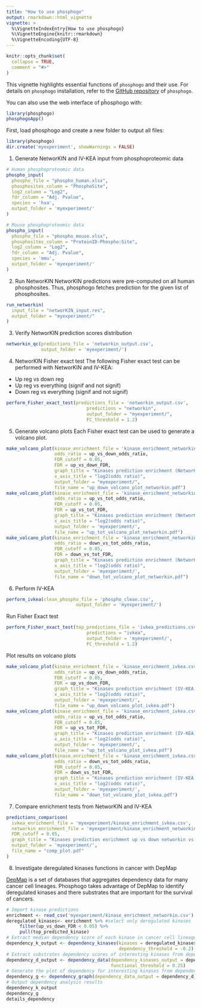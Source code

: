 ```yaml
---
title: "How to use phosphogo"
output: rmarkdown::html_vignette
vignette: >
  %\VignetteIndexEntry{How to use phosphogo}
  %\VignetteEngine{knitr::rmarkdown}
  %\VignetteEncoding{UTF-8}
---
```


```r
knitr::opts_chunk$set(
  collapse = TRUE,
  comment = "#>"
)
```

This vignette highlights essential functions of `phosphogo` and their use.
For details on `phosphogo` installation, refer to the [GitHub repository](https://github.com/gaelfortin/phosphogo)
of `phosphogo`.

You can also use the web interface of pĥosphogo with:
```r
library(phosphogo)
phosphogoApp()
```


First, load phosphogo and create a new folder to output all files:
```r
library(phosphogo)
dir.create('myexperiment', showWarnings = FALSE) 
```


1. Generate NetworKIN and IV-KEA input from phosphoproteomic data
```r
# Human phosphoproteomic data
phospho_input(
  phospho_file = "phospho_human.xlsx",
  phosphosites_column = "PhosphoSite",
  log2_column = "Log2",
  fdr_column = "Adj. Pvalue",
  species = 'hsa',
  output_folder = 'myexperiment/'
)

# Mouse phosphoproteomic data
phospho_input(
  phospho_file = "phospho_mouse.xlsx",
  phosphosites_column = "ProteinID-Phospho:Site",
  log2_column = "Log2",
  fdr_column = "Adj. Pvalue",
  species = 'mmu',
  output_folder = 'myexperiment/'
)
```

2. Run NetworKIN
NetworKIN predictions were pre-computed on all human phosphosites. Thus, phosphogo
fetches prediction for the given list of phosphosites.

```r
run_networkin(
  input_file = "networKIN_input.res",
  output_folder = "myexperiment/"
)
```

3. Verify NetworKIN prediction scores distribution
```r
networkin_qc(predictions_file = 'networkin_output.csv',
             output_folder = 'myexperiment/')
```

4. NetworKIN Fisher exact test
The following Fisher exact test can be performed with NetworKIN and IV-KEA:
- Up reg vs down reg
- Up reg vs everything (signif and not signif)
- Down reg vs everything (signif and not signif)
```r
perform_Fisher_exact_test(predictions_file = 'networkin_output.csv',
                              predictions = "networkin",
                              output_folder = "myexperiment/",
                              FC_threshold = 1.2) 
```

5. Generate volcano plots
Each Fisher exact test can be used to generate a volcano plot.
```r
make_volcano_plot(kinase_enrichment_file = 'kinase_enrichment_networkin.csv', 
                  odds_ratio = up_vs_down_odds_ratio,
                  FDR_cutoff = 0.05, 
                  FDR = up_vs_down_FDR,
                  graph_title = "Kinases prediction enrichment (NetworKIN) up vs down",
                  x_axis_title = "log2(odds ratio)",
                  output_folder = "myexperiment/",
                  file_name = "up_down_volcano_plot_networkin.pdf")
make_volcano_plot(kinase_enrichment_file = 'kinase_enrichment_networkin.csv', 
                  odds_ratio = up_vs_tot_odds_ratio,
                  FDR_cutoff = 0.05, 
                  FDR = up_vs_tot_FDR,
                  graph_title = "Kinases prediction enrichment (NetworKIN) up vs tot",
                  x_axis_title = "log2(odds ratio)",
                  output_folder = 'myexperiment/',
                  file_name = "up_tot_volcano_plot_networkin.pdf")
make_volcano_plot(kinase_enrichment_file = 'kinase_enrichment_networkin.csv', 
                  odds_ratio = down_vs_tot_odds_ratio,
                  FDR_cutoff = 0.05, 
                  FDR = down_vs_tot_FDR,
                  graph_title = "Kinases prediction enrichment (NetworKIN) down vs tot",
                  x_axis_title = "log2(odds ratio)",
                  output_folder = 'myexperiment/',
                  file_name = "down_tot_volcano_plot_networkin.pdf")
```

6. Perform IV-KEA
```r
perform_ivkea(clean_phospho_file = 'phospho_clean.csv',
                          output_folder = 'myexperiment/')
```

Run Fisher Exact test
```r
perform_Fisher_exact_test(top_predictions_file = 'ivkea_predictions.csv',
                              predictions = "ivkea",
                              output_folder = 'myexperiment/',
                              FC_threshold = 1.2)
```

Plot results on volcano plots
```r
make_volcano_plot(kinase_enrichment_file = 'kinase_enrichment_ivkea.csv', 
                  odds_ratio = up_vs_down_odds_ratio,
                  FDR_cutoff = 0.05, 
                  FDR = up_vs_down_FDR,
                  graph_title = "Kinases prediction enrichment (IV-KEA) up vs down",
                  x_axis_title = "log2(odds ratio)",
                  output_folder = 'myexperiment/',
                  file_name = "up_down_volcano_plot_ivkea.pdf")
make_volcano_plot(kinase_enrichment_file = 'kinase_enrichment_ivkea.csv', 
                  odds_ratio = up_vs_tot_odds_ratio,
                  FDR_cutoff = 0.05, 
                  FDR = up_vs_tot_FDR,
                  graph_title = "Kinases prediction enrichment (IV-KEA) up vs tot",
                  x_axis_title = "log2(odds ratio)",
                  output_folder = 'myexperiment/',
                  file_name = "up_tot_volcano_plot_ivkea.pdf")
make_volcano_plot(kinase_enrichment_file = 'kinase_enrichment_ivkea.csv', 
                  odds_ratio = down_vs_tot_odds_ratio,
                  FDR_cutoff = 0.05, 
                  FDR = down_vs_tot_FDR,
                  graph_title = "Kinases prediction enrichment (IV-KEA) down vs tot",
                  x_axis_title = "log2(odds ratio)",
                  output_folder = 'myexperiment/',
                  file_name = "down_tot_volcano_plot_ivkea.pdf")
```
  
7. Compare enrichment tests from NetworKIN and IV-KEA
```r
predictions_comparison(
  ivkea_enrichment_file = 'myexperiment/kinase_enrichment_ivkea.csv',
  networkin_enrichment_file = 'myexperiment/kinase_enrichment_networkin.csv',
  FDR_cutoff = 0.05, 
  graph_title = "Kinases prediction enrichment up vs down networkin vs iv-kea",
  output_folder = 'myexperiment/',
  file_name = "comp_plot.pdf"
)
```


8. Investigate deregulated kinases functions in cancer with DepMap


[DepMap](https://depmap.org/portal/) is a set of databases that aggregates dependency data for many cancer cell lineages. Phosphogo takes advantage of DepMap to identify deregulated kinases and there substrates that are important for the survival of cancers.
```r
# Import kinase predictions
enrichment <- read_csv('myexperiment/kinase_enrichment_networkin.csv')
deregulated_kinases<- enrichment %>% #select only deregulated kinases
     filter(up_vs_down_FDR < 0.05) %>%  
     pull(top_predicted_kinase)
# Extract median dependency score of each kinase in cancer cell lineages
dependency_k_output <- dependency_kinases(kinases = deregulated_kinases, 
                                          dependency_threshold = -0.2)
# Extract substrates dependency scores of interesting kinases from dependency_kinases()
dependency_d_output <- dependency_data(dependency_kinases_output = dependency_k_output, 
                                       functional_threshold = 0.25)
# Generate the plot of dependency for interesting kinases from dependency_kinases()
dependency_g <- dependency_graph(dependency_data_output = dependency_d_output)
# Output dependency analysis results
dependency_k_output
dependency_g
details_dependency
```

